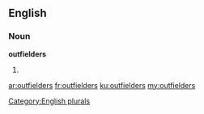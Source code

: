 ==English==

===Noun===
'''outfielders'''

# {{plural of|outfielder}}

[[Category:English plurals]]

[[ar:outfielders]]
[[fr:outfielders]]
[[ku:outfielders]]
[[my:outfielders]]
